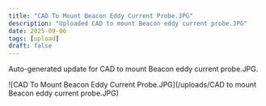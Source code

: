 ```yaml
---
title: "CAD To Mount Beacon Eddy Current Probe.JPG"
description: "Uploaded CAD to mount Beacon eddy current probe.JPG"
date: 2025-09-06
tags: [upload]
draft: false
---
```


Auto-generated update for CAD to mount Beacon eddy current probe.JPG.

![CAD To Mount Beacon Eddy Current Probe.JPG](/uploads/CAD to mount Beacon eddy current probe.JPG)
